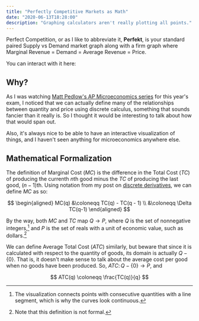 ```yaml
---
title: "Perfectly Competitive Markets as Math"
date: "2020-06-13T18:28:00"
description: "Graphing calculators aren't really plotting all points."
---
```



Perfect Competition, or as I like to abbreviate it, **Perfekt**, is your standard paired Supply vs Demand market graph along with a firm graph where Marginal Revenue = Demand = Average Revenue = Price.

You can interact with it here:

<Perfekt />

## Why?

As I was watching [Matt Pedlow's AP Microeconomics series](https://www.youtube.com/playlist?list=PLoGgviqq4847-M3z5bOgGoX1fWVshEsLL) for this year's exam, I noticed that we can actually define many of the relationships between quantity and price using discrete calculus, something that sounds fancier than it really is. So I thought it would be interesting to talk about how that would span out.

Also, it's always nice to be able to have an interactive visualization of things, and I haven't seen anything for microeconomics anywhere else.

## Mathematical Formalization

The definition of Marginal Cost ($MC$) is the difference in the Total Cost ($TC$) of producing the currenth $n$th good minus the $TC$ of producing the last good, $(n-1)$th. Using notation from my post on [discrete derivatives](/blog/discrete-derivative), we can define $MC$ as so:

$$
\begin{aligned}
MC(q) &\coloneqq TC(q) - TC(q - 1) \\
	&\coloneqq \Delta TC(q-1)
\end{aligned}
$$

By the way, both $MC$ and $TC$ map $Q \to P$, where $Q$ is the set of nonnegative integers,[^2] and $P$ is the set of reals with a unit of economic value, such as dollars.[^1]

We can define Average Total Cost ($ATC$) similarly, but beware that since it is calculated with respect to the quantity of goods, its domain is actually $Q - \{0\}$. That is, it doesn't make sense to talk about the average cost per good when no goods have been produced. So, $ATC \colon Q-\{0\} \to P$, and

$$
ATC(q) \coloneqq \frac{TC(q)}{q}
$$

[^2]: The visualization connects points with consecutive quantities with a line segment, which is why the curves look continuous.
[^1]: Note that this definition is not formal.

